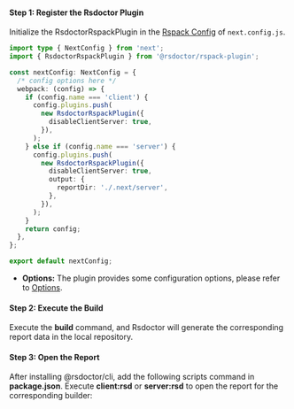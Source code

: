 #### Step 1: Register the Rsdoctor Plugin

Initialize the RsdoctorRspackPlugin in the [Rspack Config](https://rspack.dev/guide/tech/next) of `next.config.js`.

```ts title="next.config.ts"
import type { NextConfig } from 'next';
import { RsdoctorRspackPlugin } from '@rsdoctor/rspack-plugin';

const nextConfig: NextConfig = {
  /* config options here */
  webpack: (config) => {
    if (config.name === 'client') {
      config.plugins.push(
        new RsdoctorRspackPlugin({
          disableClientServer: true,
        }),
      );
    } else if (config.name === 'server') {
      config.plugins.push(
        new RsdoctorRspackPlugin({
          disableClientServer: true,
          output: {
            reportDir: './.next/server',
          },
        }),
      );
    }
    return config;
  },
};

export default nextConfig;
```

- **Options:** The plugin provides some configuration options, please refer to [Options](../../config/options/options).

#### Step 2: Execute the Build

Execute the **build** command, and Rsdoctor will generate the corresponding report data in the local repository.


<PackageManagerTabs command="run build" />

#### Step 3: Open the Report

After installing @rsdoctor/cli, add the following scripts command in **package.json**. Execute **client:rsd** or **server:rsd** to open the report for the corresponding builder:
